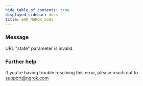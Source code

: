 ```yaml
---
hide_table_of_contents: true
displayed_sidebar: docs
title: ERR_NGROK_5503
---
```




### Message

URL "state" parameter is invalid.

<ErrorDetails error="err_ngrok_5503" />

### Further help

If you're having trouble resolving this error, please reach out to [support@ngrok.com](mailto:support@ngrok.com?subject=Help%20with%20ERR_NGROK_5503)
